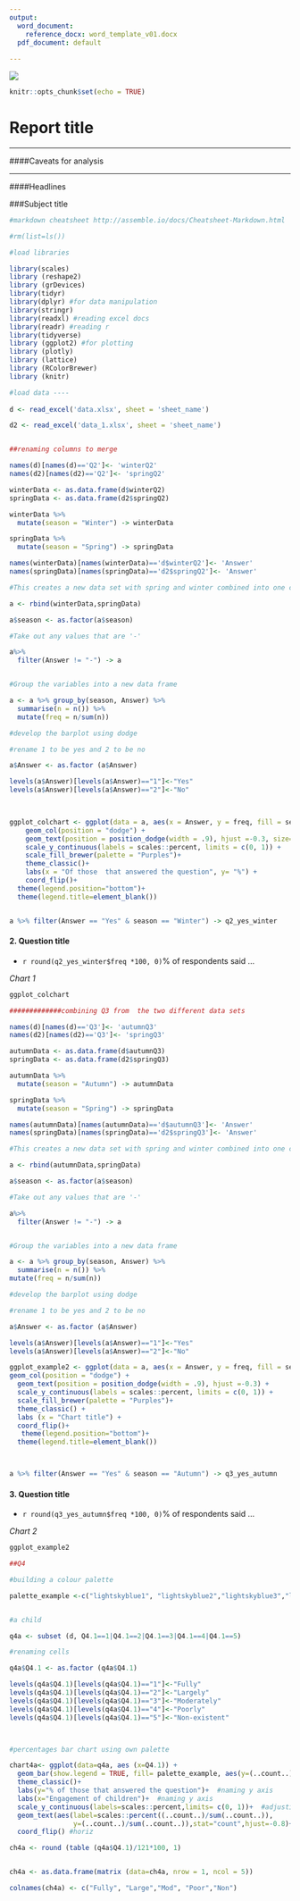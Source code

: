 ```yaml
---
output:
  word_document:
    reference_docx: word_template_v01.docx
  pdf_document: default
  
---
```

![](header.png)
```r
knitr::opts_chunk$set(echo = TRUE)
```

#                                      Report title

---

####Caveats for analysis


---

####Headlines


###Subject title


```r


#markdown cheatsheet http://assemble.io/docs/Cheatsheet-Markdown.html

#rm(list=ls())

#load libraries

library(scales)
library (reshape2)
library (grDevices)
library(tidyr)
library(dplyr) #for data manipulation
library(stringr)
library(readxl) #reading excel docs
library(readr) #reading r
library(tidyverse)
library (ggplot2) #for plotting
library (plotly)
library (lattice)
library (RColorBrewer)
library (knitr)

#load data ----
  
d <- read_excel('data.xlsx', sheet = 'sheet_name') 

d2 <- read_excel('data_1.xlsx', sheet = 'sheet_name')


##renaming columns to merge

names(d)[names(d)=='Q2']<- 'winterQ2'
names(d2)[names(d2)=='Q2']<- 'springQ2'

winterData <- as.data.frame(d$winterQ2)
springData <- as.data.frame(d2$springQ2)

winterData %>%
  mutate(season = "Winter") -> winterData

springData %>%
  mutate(season = "Spring") -> springData

names(winterData)[names(winterData)=='d$winterQ2']<- 'Answer'
names(springData)[names(springData)=='d2$springQ2']<- 'Answer'

#This creates a new data set with spring and winter combined into one column

a <- rbind(winterData,springData)

a$season <- as.factor(a$season)

#Take out any values that are '-'

a%>% 
  filter(Answer != "-") -> a


#Group the variables into a new data frame

a <- a %>% group_by(season, Answer) %>%
  summarise(n = n()) %>%
  mutate(freq = n/sum(n))

#develop the barplot using dodge

#rename 1 to be yes and 2 to be no

a$Answer <- as.factor (a$Answer)

levels(a$Answer)[levels(a$Answer)=="1"]<-"Yes"
levels(a$Answer)[levels(a$Answer)=="2"]<-"No" 

 

ggplot_colchart <- ggplot(data = a, aes(x = Answer, y = freq, fill = season, label = scales::percent (round(freq,3))))+ 
    geom_col(position = "dodge") +
    geom_text(position = position_dodge(width = .9), hjust =-0.3, size=3.5) +
    scale_y_continuous(labels = scales::percent, limits = c(0, 1)) +
    scale_fill_brewer(palette = "Purples")+ 
    theme_classic()+
    labs(x = "Of those  that answered the question", y= "%") +
    coord_flip()+
  theme(legend.position="bottom")+
  theme(legend.title=element_blank())


a %>% filter(Answer == "Yes" & season == "Winter") -> q2_yes_winter 

```

#### 2. Question title

* `r round(q2_yes_winter$freq *100, 0)`% of respondents said ...

*Chart 1*

```r
ggplot_colchart
```

```r

#############combining Q3 from  the two different data sets

names(d)[names(d)=='Q3']<- 'autumnQ3'
names(d2)[names(d2)=='Q3']<- 'springQ3'

autumnData <- as.data.frame(d$autumnQ3)
springData <- as.data.frame(d2$springQ3)

autumnData %>%
  mutate(season = "Autumn") -> autumnData

springData %>%
  mutate(season = "Spring") -> springData

names(autumnData)[names(autumnData)=='d$autumnQ3']<- 'Answer'
names(springData)[names(springData)=='d2$springQ3']<- 'Answer'

#This creates a new data set with spring and winter combined into one column

a <- rbind(autumnData,springData)

a$season <- as.factor(a$season)

#Take out any values that are '-'

a%>% 
  filter(Answer != "-") -> a


#Group the variables into a new data frame

a <- a %>% group_by(season, Answer) %>%
  summarise(n = n()) %>%
mutate(freq = n/sum(n))

#develop the barplot using dodge

#rename 1 to be yes and 2 to be no

a$Answer <- as.factor (a$Answer)

levels(a$Answer)[levels(a$Answer)=="1"]<-"Yes"
levels(a$Answer)[levels(a$Answer)=="2"]<-"No" 

ggplot_example2 <- ggplot(data = a, aes(x = Answer, y = freq, fill = season, label = scales::percent (freq))) + 
geom_col(position = "dodge") +
  geom_text(position = position_dodge(width = .9), hjust =-0.3) +
  scale_y_continuous(labels = scales::percent, limits = c(0, 1)) +
  scale_fill_brewer(palette = "Purples")+ 
  theme_classic() + 
  labs (x = "Chart title") +
  coord_flip()+
   theme(legend.position="bottom")+
  theme(legend.title=element_blank())



a %>% filter(Answer == "Yes" & season == "Autumn") -> q3_yes_autumn 

```

#### 3. Question title

* `r round(q3_yes_autumn$freq *100, 0)`% of respondents said ...

*Chart 2*

```r
ggplot_example2
```


```r
##Q4 

#building a colour palette

palette_example <-c("lightskyblue1", "lightskyblue2","lightskyblue3","lightskyblue4","lightskyblue") #create a colour 


#a child

q4a <- subset (d, Q4.1==1|Q4.1==2|Q4.1==3|Q4.1==4|Q4.1==5)

#renaming cells

q4a$Q4.1 <- as.factor (q4a$Q4.1)

levels(q4a$Q4.1)[levels(q4a$Q4.1)=="1"]<-"Fully"
levels(q4a$Q4.1)[levels(q4a$Q4.1)=="2"]<-"Largely" 
levels(q4a$Q4.1)[levels(q4a$Q4.1)=="3"]<-"Moderately"
levels(q4a$Q4.1)[levels(q4a$Q4.1)=="4"]<-"Poorly" 
levels(q4a$Q4.1)[levels(q4a$Q4.1)=="5"]<-"Non-existent" 



#percentages bar chart using own palette

chart4a<- ggplot(data=q4a, aes (x=Q4.1)) + 
  geom_bar(show.legend = TRUE, fill= palette_example, aes(y=(..count..)/sum(..count..))) + #create bar and proportions
  theme_classic()+
  labs(y="% of those that answered the question")+  #naming y axis
  labs(x="Engagement of children")+  #naming y axis
  scale_y_continuous(labels=scales::percent,limits= c(0, 1))+  #adjusting x axis from 0.1 to 10%
  geom_text(aes(label=scales::percent((..count..)/sum(..count..)),
                y=(..count..)/sum(..count..)),stat="count",hjust=-0.8)+
  coord_flip() #horiz

ch4a <- round (table (q4a$Q4.1)/121*100, 1)


ch4a <- as.data.frame(matrix (data=ch4a, nrow = 1, ncol = 5))

colnames(ch4a) <- c("Fully", "Large","Mod", "Poor","Non")



```






